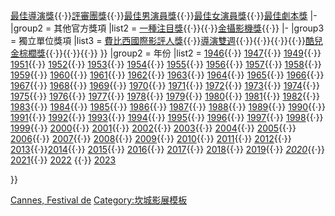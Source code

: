 {{Navbox
|name = 康城電影節
|title = [[坎城電影節]]
|group1 = 獎項
|list1 = 
{{Navbox|child
|evenodd = swap
|group1 = 正式競賽單元
|list1 = [[金棕櫚獎]]{{·}}[[坎城影展評審團大獎|評審團大獎]]{{·}}[[坎城影展最佳導演獎|最佳導演獎]]{{·}}[[坎城影展評審團獎|評審團獎]]{{·}}[[坎城影展最佳男主角獎|最佳男演員獎]]{{·}}[[最佳女演员奖 (戛纳电影节)|最佳女演員獎]]{{·}}[[坎城影展最佳劇本獎|最佳劇本獎]]
|-
|group2 = 其他官方獎項
|list2 = [[一種注目|一種注目獎]]{{·}}{{link-fr|短片金棕櫚獎|Palme d'Or du court métrage}}{{·}}[[金攝影機獎]]{{·}}{{link-fr|電影基金會 (坎城影展)|Cinéfondation|電影基金會}}
|-
|group3 = 獨立單位獎項
|list3 = [[坎城影展費比西國際影評人獎|費比西國際影評人獎]]{{·}}[[導演雙週]]{{·}}{{link-fr|國際影評人週|Semaine de la critique}}{{·}}{{link-fr|天主教人道精神獎|Prix du jury œcuménique}}{{·}}{{link-fr|金眼睛獎|L'Œil d'or}}{{·}}[[酷兒金棕櫚獎]]{{·}}{{link-fr|狗狗金棕櫚獎|Palme Dog}}{{·}}{{link-fr|法蘭索瓦·夏萊獎|Prix François-Chalais}}{{·}}{{link-en|坎城原聲帶獎|Cannes Soundtrack Award|原聲帶獎}}
}}
|group2 = 年份
|list2 = [[第1屆康城電影節|1946]]{{·}} [[第2屆坎城影展|1947]]{{·}} [[第3屆坎城影展|1949]]{{·}} [[第4屆坎城影展|1951]]{{·}} [[第5屆坎城影展|1952]]{{·}} [[第6屆坎城影展|1953]]{{·}} [[第7屆坎城影展|1954]]{{·}} [[第8屆坎城影展|1955]]{{·}} [[第9屆坎城影展|1956]]{{·}} [[第10屆坎城影展|1957]]{{·}} [[第11屆坎城影展|1958]]{{·}} [[第12屆坎城影展|1959]]{{·}} [[第13屆坎城影展|1960]]{{·}} [[第14屆坎城影展|1961]]{{·}} [[第15屆坎城影展|1962]]{{·}} [[第16屆坎城影展|1963]]{{·}} [[第17屆坎城影展|1964]]{{·}} [[第18屆坎城影展|1965]]{{·}} [[第19屆坎城影展|1966]]{{·}} [[第20屆坎城影展|1967]]{{·}} [[第21屆坎城影展|1968]]{{·}} [[第22屆坎城影展|1969]]{{·}} [[第23屆坎城影展|1970]]{{·}} [[第24屆坎城影展|1971]]{{·}} [[第25屆坎城影展|1972]]{{·}} [[第26屆坎城影展|1973]]{{·}} [[第27屆坎城影展|1974]]{{·}} [[第28屆坎城影展|1975]]{{·}} [[第29屆坎城影展|1976]]{{·}} [[第30屆坎城影展|1977]]{{·}} [[第31屆坎城影展|1978]]{{·}} [[第32屆坎城影展|1979]]{{·}} [[第33屆坎城影展|1980]]{{·}} [[第34屆坎城影展|1981]]{{·}} [[第35屆坎城影展|1982]]{{·}} [[第36屆坎城影展|1983]]{{·}} [[第37屆坎城影展|1984]]{{·}} [[第38屆坎城影展|1985]]{{·}} [[第39屆坎城影展|1986]]{{·}} [[第40屆坎城影展|1987]]{{·}} [[第41屆坎城影展|1988]]{{·}} [[第42屆坎城影展|1989]]{{·}} [[第43屆坎城影展|1990]]{{·}} [[第44屆坎城影展|1991]]{{·}} [[第45屆坎城影展|1992]]{{·}} [[第46屆坎城影展|1993]]{{·}} [[第47屆坎城影展|1994]]{{·}} [[第48屆坎城影展|1995]]{{·}} [[第49屆坎城影展|1996]]{{·}} [[第50屆康城電影節|1997]]{{·}} [[第51屆坎城影展|1998]]{{·}} [[第52屆坎城影展|1999]]{{·}} [[第53屆康城電影節|2000]]{{·}} [[第54屆坎城影展|2001]]{{·}} [[第55屆坎城影展|2002]]{{·}} [[第56屆坎城影展|2003]]{{·}} [[第57届戛纳电影节|2004]]{{·}} [[第58届戛纳电影节|2005]]{{·}} [[第59届戛纳电影节|2006]]{{·}} [[第60届戛纳电影节|2007]]{{·}} [[第61届戛纳电影节|2008]]{{·}} [[第62屆坎城電影節|2009]]{{·}} [[第63届戛纳电影节|2010]]{{·}} [[第64届戛纳电影节|2011]]{{·}} [[第65届戛纳电影节|2012]]{{·}} [[第66屆坎城影展|2013]]{{·}}[[第67屆坎城影展|2014]]{{·}} [[第68屆坎城影展|2015]]{{·}} [[第69屆坎城影展|2016]]{{·}} [[第70屆坎城影展|2017]]{{·}} [[第71屆坎城影展|2018]]{{·}} [[第72屆坎城影展|2019]]{{·}} ''[[第73屆坎城影展|2020]]''{{·}} [[第74屆坎城影展|2021]]{{·}} [[第75屆坎城影展|2022]] {{·}} [[第76屆坎城影展|2023]]

}}<noinclude>
[[Category:電影模板|Cannes, Festival de]]
[[Category:坎城影展模板]]
</noinclude>